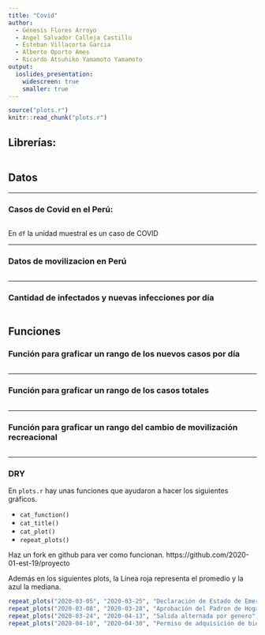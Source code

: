 ```yaml
---
title: "Covid"
author:
  - Génesis Flores Arroyo
  - Angel Salvador Calleja Castillo
  - Esteban Villacorta Garcia
  - Alberto Oporto Ames
  - Ricardo Atsuhiko Yamamoto Yamamoto
output:
  ioslides_presentation:
    widescreen: true
    smaller: true
---
```


```r
source("plots.r")
knitr::read_chunk("plots.r")
```


## Librerías:

```r
```


## Datos

---

### Casos de Covid en el Perú:

```r
```

En `df` la unidad muestral es un caso de COVID

---

### Datos de movilizacion en Perú

```r
```

---

### Cantidad de infectados y nuevas infecciones por día

```r
```

## Funciones

### Función para graficar un rango de los nuevos casos por día

```r
```

---

### Función para graficar un rango de los casos totales

```r
```

---

### Función para graficar un rango del cambio de movilización recreacional

```r
```

---

### DRY
En `plots.r` hay unas funciones que ayudaron a hacer los siguientes gráficos.

- `cat_function()`
- `cat_title()`
- `cat_plot()`
- `repeat_plots()`

Haz un fork en github para ver como funcionan.
https://github.com/2020-01-est-19/proyecto

Además en los siguientes plots,
la Línea roja representa el promedio y la azul la mediana.


```r
repeat_plots("2020-03-05", "2020-03-25", "Declaración de Estado de Emergencia")
repeat_plots("2020-03-08", "2020-03-28", "Aprobación del Padron de Hogares")
repeat_plots("2020-03-24", "2020-04-13", "Salida alternada por genero")
repeat_plots("2020-04-10", "2020-04-30", "Permiso de adquisición de bienes y servicios basicos")
```
